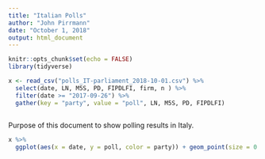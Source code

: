 ```yaml
---
title: "Italian Polls"
author: "John Pirrmann"
date: "October 1, 2018"
output: html_document
---
```


```r
knitr::opts_chunk$set(echo = FALSE)
library(tidyverse)
```

```r
x <- read_csv("polls_IT-parliament_2018-10-01.csv") %>%
  select(date, LN, M5S, PD, FIPDLFI, firm, n ) %>%
  filter(date >= "2017-09-26") %>%
  gather(key = "party", value = "poll", LN, M5S, PD, FIPDLFI)
  
```

Purpose of this document to show polling results in Italy. 

```r
x %>%
  ggplot(aes(x = date, y = poll, color = party)) + geom_point(size = 0.5, alpha = 0.1) + geom_smooth()
```



